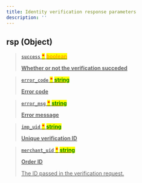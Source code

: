 ```yaml
---
title: Identity verification response parameters
description: ''
---
```


## rsp (Object) <a href="#request_pay-rsp" id="request_pay-rsp" />

> **`success`**  <mark style="color:red;">**\***</mark>  <mark style="color:orange;">**boolean**</mark>
>
> **Whether or not the verification succeded**

> **`error_code`**  <mark style="color:red;">**\***</mark>  <mark style="color:green;">**string**</mark>
>
> **Error code**

> **`error_msg`**  <mark style="color:red;">**\***</mark>  <mark style="color:green;">**string**</mark>
>
> **Error message**

> **`imp_uid`**  <mark style="color:red;">**\***</mark>  <mark style="color:green;">**string**</mark>
>
> **Unique verification ID**

> **`merchant_uid`**  <mark style="color:red;">**\***</mark>  <mark style="color:green;">**string**</mark>
>
> **Order ID**
>
> The ID passed in the verification request.
